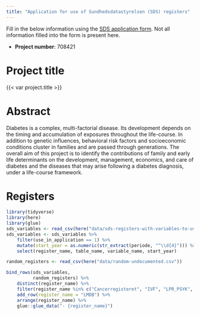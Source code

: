```yaml
---
title: "Application for use of Sundhedsdatastyrelsen (SDS) registers"
---
```


Fill in the below information using the [SDS application
form](https://ds.sst.dk/ds2010/Forskerservice_CRM2/Forskerservice.aspx).
Not all information filled into the form is present here.

-   **Project number**: 708421

# Project title

{{< var project.title >}}

# Abstract

Diabetes is a complex, multi-factorial disease. Its development depends
on the timing and accumulation of exposures throughout the life-course.
In addition to genetic influences, behavioral risk factors and
socioeconomic conditions cluster in families and are passed through
generations. The overall aim of this project is to identify the
contributions of family and early life determinants on the development,
management, economics, and care of diabetes and the diseases that may
arise following a diabetes diagnosis, under a life-course framework.

# Registers

```r
library(tidyverse)
library(here)
library(glue)
sds_variables <- read_csv(here("data/sds-registers-with-variables-to-use.csv"))
sds_variables <- sds_variables %>% 
    filter(use_in_application == 1) %>% 
    mutate(start_year = as.numeric(str_extract(periode, "^\\d{4}"))) %>% 
    select(register_name, table_name, variable_name, start_year)

random_registers <- read_csv(here("data/random-undocumented.csv"))
```

```r
bind_rows(sds_variables,
          random_registers) %>%
    distinct(register_name) %>% 
    filter(register_name %in% c("Cancerregisteret", "IVF", "LPR_PSYK", "DRG", "PLH", "RUKS", "LAB")) %>%
    add_row(register_name = "LMDB") %>%
    arrange(register_name) %>% 
    glue::glue_data("- {register_name}")
```

